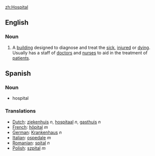 [[zh:Hospital]]

== English ==

===Noun===

#A [[building]] designed to diagnose and treat the [[sick]], [[injured]] or [[dying]].  Usually has a staff of [[doctor]]s and [[nurse]]s to aid in the treatment of [[patient]]s.

== Spanish ==

===Noun===
*hospital

===Translations===
*[[Dutch]]: [[ziekenhuis]] ''n'', [[hospitaal]] ''n'', [[gasthuis]] ''n''
*[[French]]: [[hôpital]] ''m''
*[[German]]: [[Krankenhaus]] ''n''
*[[Italian]]: [[ospedale]] ''m''
*[[Romanian]]: [[spital]] ''n''
*[[Polish]]: [[szpital]] ''m''